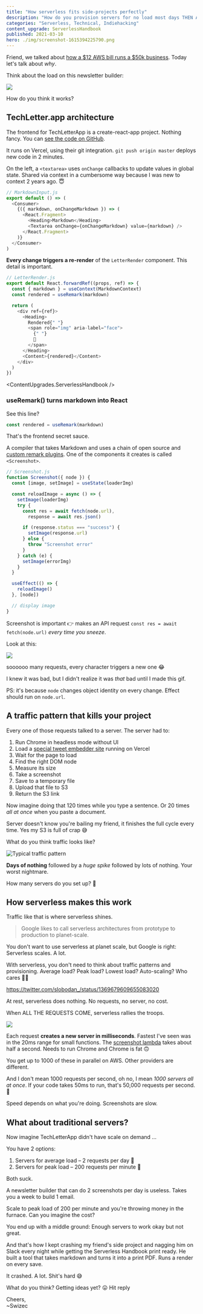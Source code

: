 ```yaml
---
title: "How serverless fits side-projects perfectly"
description: "How do you provision servers for no load most days THEN ALL THE LOAD THIS MINUTE? That's how side-projects work and it's hard"
categories: "Serverless, Technical, Indiehacking"
content_upgrade: ServerlessHandbook
published: 2021-03-10
hero: ./img/screenshot-1615394225790.png
---
```



Friend, we talked about [how a $12 AWS bill runs a $50k business](https://swizec.com/blog/how-a-dollar12-aws-bill-powers-a-dollar50k-business/). Today let's talk about _why_.

Think about the load on this newsletter builder:

![](./img/xbHqpVgif6a75jc.gif)

How do you think it works?

## TechLetter.app architecture

The frontend for TechLetterApp is a create-react-app project. Nothing fancy. You can [see the code on GitHub](https://github.com/Swizec/letter-builder).

It runs on Vercel, using their git integration. `git push origin master` deploys new code in 2 minutes.

On the left, a `<textarea>` uses `onChange` callbacks to update values in global state. Shared via context in a cumbersome way because I was new to context 2 years ago. 😇

```javascript
// MarkdownInput.js
export default () => (
  <Consumer>
    {({ markdown, onChangeMarkdown }) => (
      <React.Fragment>
        <Heading>Markdown</Heading>
        <Textarea onChange={onChangeMarkdown} value={markdown} />
      </React.Fragment>
    )}
  </Consumer>
)
```

**Every change triggers a re-render** of the `LetterRender` component. This detail is important.

```javascript
// LetterRender.js
export default React.forwardRef((props, ref) => {
  const { markdown } = useContext(MarkdownContext)
  const rendered = useRemark(markdown)

  return (
    <div ref={ref}>
      <Heading>
        Rendered{" "}
        <span role="img" aria-label="face">
          {" "}
          💌
        </span>
      </Heading>
      <Content>{rendered}</Content>
    </div>
  )
})
```

<ContentUpgrades.ServerlessHandbook />

### useRemark() turns markdown into React

See this line?

```javascript
const rendered = useRemark(markdown)
```

That's the frontend secret sauce.

A compiler that takes Markdown and uses a chain of open source and [custom remark plugins](https://swizec.com/blog/custom-markdown-extensions-with-remark-and-hast-handlers). One of the components it creates is called `<Screenshot>`.

```javascript
// Screenshot.js
function Screenshot({ node }) {
  const [image, setImage] = useState(loaderImg)

  const reloadImage = async () => {
    setImage(loaderImg)
    try {
      const res = await fetch(node.url),
        response = await res.json()

      if (response.status === "success") {
        setImage(response.url)
      } else {
        throw "Screenshot error"
      }
    } catch (e) {
      setImage(errorImg)
    }
  }

  useEffect(() => {
    reloadImage()
  }, [node])

  // display image
}
```

Screenshot is important 👉 makes an API request `const res = await fetch(node.url)` _every time you sneeze_.

Look at this:

![](./img/YlbnBOgif950176.gif)

soooooo many requests, every character triggers a new one 😂

I knew it was bad, but I didn't realize it was _that_ bad until I made this gif.

PS: it's because `node` changes object identity on every change. Effect should run on `node.url`.

## A traffic pattern that kills your project

Every one of those requests talked to a server. The server had to:

1.  Run Chrome in headless mode without UI
2.  Load a [special tweet embedder site](https://tweet-embedder-swizec.vercel.app/?url=https://twitter.com/Swizec/status/1367503207803609090) running on Vercel
3.  Wait for the page to load
4.  Find the right DOM node
5.  Measure its size
6.  Take a screenshot
7.  Save to a temporary file
8.  Upload that file to S3
9.  Return the S3 link

Now imagine doing that 120 times while you type a sentence. Or 20 times _all at once_ when you paste a document.

Server doesn't know you're bailing my friend, it finishes the full cycle every time. Yes my S3 is full of crap 😅

What do you think traffic looks like?

![Typical traffic pattern](./img/Typical-traffic-pattern210a35.png)

**Days of nothing** followed by a _huge spike_ followed by lots of nothing. Your worst nightmare.

How many servers do you set up? 🤔

## How serverless makes this work

Traffic like that is where serverless shines.

> Google likes to call serverless architectures ‌from prototype to production to planet-scale.

You don't want to use serverless at planet scale, but Google is right: Serverless scales. A lot.

With serverless, you don't need to think about traffic patterns and provisioning. Average load? Peak load? Lowest load? Auto-scaling? Who cares 🤷‍♀️

https://twitter.com/slobodan_/status/1369679609655083020

At rest, serverless does nothing. No requests, no server, no cost.

When ALL THE REQUESTS COME, serverless rallies the troops.

![](./img/giphygifd9ci1j.gif)

Each request **creates a new server in milliseconds**. Fastest I've seen was in the 20ms range for small functions. The [screenshot lambda](https://github.com/Swizec/lambda-screenshot-as-a-service) takes about half a second. Needs to run Chrome and Chrome is fat 🙃

You get up to 1000 of these in parallel on AWS. Other providers are different.

And I don't mean 1000 requests per second, oh no, I mean _1000 servers all at once_. If your code takes 50ms to run, that's 50,000 requests per second. 🚀

Speed depends on what you're doing. Screenshots are slow.

## What about traditional servers?

Now imagine TechLetterApp didn't have scale on demand ...

You have 2 options:

1.  Servers for average load – 2 requests per day 🤨
2.  Servers for peak load – 200 requests per minute 💸

Both suck.

A newsletter builder that can do 2 screenshots per day is useless. Takes you a week to build 1 email.

Scale to peak load of 200 per minute and you're throwing money in the furnace. Can you imagine the cost?

You end up with a middle ground: Enough servers to work okay but not great.

And that's how I kept crashing my friend's side project and nagging him on Slack every night while getting the Serverless Handbook print ready. He built a tool that takes markdown and turns it into a print PDF. Runs a render on every save.

It crashed. A lot. Shit's hard 😅

What do you think? Getting ideas yet? 😛 Hit reply

Cheers,<br/>
~Swizec
